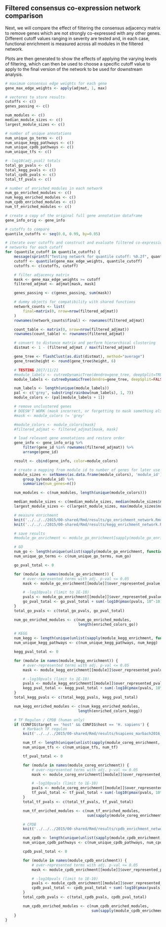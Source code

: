 ## Filtered consensus co-expression network comparison

Next, we will compare the effect of filtering the consensus adjacency matrix to
remove genes which are not strongly co-expressed with any other genes.
Different cutoff values ranging in severity are tested and, in each case,
functional enrichment is measured across all modules in the filtered network.

Plots are then generated to show the effects of applying the varying levels of
filtering, which can then be used to choose a specific cutoff value to apply to
the final version of the network to be used for downstream analysis.

```r
# maximum consensus edge weights for each gene
gene_max_edge_weights <- apply(adjmat, 1, max)

# vectores to store results
cutoffs <- c()
genes_passing <- c()

num_modules <- c()
median_module_sizes <- c()
largest_module_sizes <- c()

# number of unique annotations
num_unique_go_terms <- c()
num_unique_kegg_pathways <- c()
num_unique_cpdb_pathways <- c()
num_unique_tfs <- c()

# -log10(adj.pval) totals
total_go_pvals <- c()
total_kegg_pvals <- c()
total_cpdb_pvals <- c()
total_tf_pvals <- c()

# number of enriched modules in each network
num_go_enriched_modules <- c()
num_kegg_enriched_modules <- c()
num_cpdb_enriched_modules <- c()
num_tf_enriched_modules <- c()

# create a copy of the original full gene annotation dataframe
gene_info_orig <- gene_info

# cutoffs to compare
quantile_cutoffs <- seq(0.0, 0.99, by=0.05)

# iterate over cutoffs and construct and evaluate filtered co-expression 
# networks for each cutoff
for (quantile_cutoff in quantile_cutoffs) {
    message(sprintf("Testing network for quantile cutoff: %0.2f", quantile_cutoff))
    cutoff <- quantile(gene_max_edge_weights, quantile_cutoff)
    cutoffs <- c(cutoffs, cutoff)

    # filter adjacency matrix
    mask <- gene_max_edge_weights >= cutoff
    filtered_adjmat <- adjmat[mask, mask]

    genes_passing <- c(genes_passing, sum(mask))

    # dummy objects for compatibility with shared functions
    network_counts <- list(
        final=matrix(0, nrow=nrow(filtered_adjmat))
    )
    rownames(network_counts$final) <- rownames(filtered_adjmat)

    count_table <- matrix(0, nrow=nrow(filtered_adjmat)) 
    rownames(count_table) <- rownames(filtered_adjmat)

    # convert to distance matrix and perform hierarchical clustering
    distmat <- 1 - (filtered_adjmat / max(filtered_adjmat))

    gene_tree <- flashClust(as.dist(distmat), method="average")
    gene_tree$height <- round(gene_tree$height, 6)

    # TESTING 2017/11/21
    #module_labels <- cutreeDynamicTree(dendro=gene_tree, deepSplit=TRUE, minModuleSize=10)
    module_labels <- cutreeDynamicTree(dendro=gene_tree, deepSplit=FALSE, minModuleSize=10)

    num_labels <- length(unique(module_labels))
    pal <- c('grey', substring(rainbow(num_labels), 1, 7))
    module_colors <- (pal[module_labels + 1])

    # remove unclustered genes
    # DOESN'T WORK (mask incorrect, or forgetting to mask something else?)
    #mask <- module_colors != 'grey'

    #module_colors <- module_colors[mask]
    #filtered_adjmat <- filtered_adjmat[mask, mask]

    # load relevant gene annotations and restore order
    gene_info <- gene_info_orig %>% 
        filter(gene_id %in% rownames(filtered_adjmat)) %>%
        arrange(gene_id)

    result <- cbind(gene_info, color=module_colors)

    # create a mapping from module id to number of genes for later use
    module_sizes <- setNames(as.data.frame(module_colors), 'module_id') %>% 
        group_by(module_id) %>% 
        summarize(num_genes=n())

    num_modules <- c(num_modules, length(unique(module_colors)))

    median_module_sizes <- c(median_module_sizes, median(module_sizes$num_genes))
    largest_module_sizes <- c(largest_module_sizes, max(module_sizes$num_genes))

    # measure enrichment
    knit('../../../2015/00-shared/Rmd/results/go_enrichment_network.Rmd', quiet=TRUE, output=tempfile())
    knit('../../../2015/00-shared/Rmd/results/kegg_enrichment_network.Rmd', quiet=TRUE, output=tempfile())

    # save results
    #module_go_enrichment <- module_go_enrichment[sapply(module_go_enrichment, nrow) > 0] 

    # GO
    num_go <- length(unique(unlist(sapply(module_go_enrichment, function(x) { x$category }))))
    num_unique_go_terms <- c(num_unique_go_terms, num_go)

    go_pval_total <- 0

    for (module in names(module_go_enrichment)) {
        # over-represented terms with adj. p-val <= 0.05
        mask <- module_go_enrichment[[module]]$over_represented_pvalue <= 0.05

        # -log10pvals (limit to 1E-10)
        pvals <- module_go_enrichment[[module]]$over_represented_pvalue[mask]
        go_pval_total <- go_pval_total + sum(-log10(pmax(pvals, 10^-10)))
    }
    total_go_pvals <- c(total_go_pvals, go_pval_total)

    num_go_enriched_modules <- c(num_go_enriched_modules,
                                 length(enriched_colors_go))
    
    # KEGG
    num_kegg <- length(unique(unlist(sapply(module_kegg_enrichment, function(x) { x$category }))))
    num_unique_kegg_pathways <- c(num_unique_kegg_pathways, num_kegg)

    kegg_pval_total <- 0

    for (module in names(module_kegg_enrichment)) {
        # over-represented terms with adj. p-val <= 0.05
        mask <- module_kegg_enrichment[[module]]$over_represented_pvalue <= 0.05

        # -log10pvals (limit to 1E-10)
        pvals <- module_kegg_enrichment[[module]]$over_represented_pvalue[mask]
        kegg_pval_total <- kegg_pval_total + sum(-log10(pmax(pvals, 10^-10)))
    }
    total_kegg_pvals <- c(total_kegg_pvals, kegg_pval_total)

    num_kegg_enriched_modules <- c(num_kegg_enriched_modules,
                                 length(enriched_colors_kegg))

    # TF Regulon / CPDB (human only)
    if (CONFIG$target == 'host' && CONFIG$host == 'H. sapiens') {
        # Marbach TF regulon
        knit('../../../2015/00-shared/Rmd/results/hsapiens_marbach2016_tf_enrichment.Rmd', quiet=TRUE, output=tempfile())

        num_tf <- length(unique(unlist(sapply(module_coreg_enrichment, function(x) { x$category }))))
        num_unique_tfs <- c(num_unique_tfs, num_tf)

        tf_pval_total <- 0

        for (module in names(module_coreg_enrichment)) {
            # over-represented terms with adj. p-val <= 0.05
            mask <- module_coreg_enrichment[[module]]$over_represented_pvalue <= 0.05

            # -log10pvals (limit to 1E-10)
            pvals <- module_coreg_enrichment[[module]]$over_represented_pvalue[mask]
            tf_pval_total <- tf_pval_total + sum(-log10(pmax(pvals, 10^-10)))
        }
        total_tf_pvals <- c(total_tf_pvals, tf_pval_total)

        num_tf_enriched_modules <- c(num_tf_enriched_modules,
                                     sum(sapply(module_coreg_enrichment, nrow) > 0))

        # CPDB
        knit('../../../2015/00-shared/Rmd/results/cpdb_enrichment_network.Rmd', quiet=TRUE, output=tempfile())

        num_cpdb <- length(unique(unlist(sapply(module_cpdb_enrichment, function(x) { x$category }))))
        num_unique_cpdb_pathways <- c(num_unique_cpdb_pathways, num_cpdb)

        cpdb_pval_total <- 0

        for (module in names(module_cpdb_enrichment)) {
            # over-represented terms with adj. p-val <= 0.05
            mask <- module_cpdb_enrichment[[module]]$over_represented_pvalue <= 0.05

            # -log10pvals (limit to 1E-10)
            pvals <- module_cpdb_enrichment[[module]]$over_represented_pvalue[mask]
            cpdb_pval_total <- cpdb_pval_total + sum(-log10(pmax(pvals, 10^-10)))
        }
        total_cpdb_pvals <- c(total_cpdb_pvals, cpdb_pval_total)

        num_cpdb_enriched_modules <- c(num_cpdb_enriched_modules,
                                       sum(sapply(module_cpdb_enrichment, nrow) > 0))
    }
}
```

